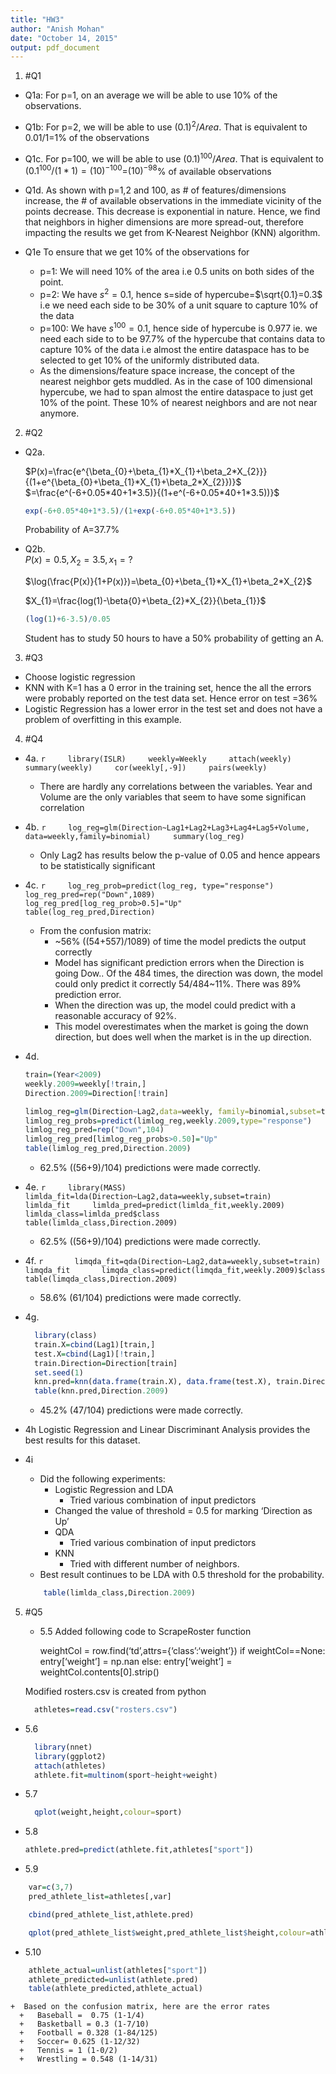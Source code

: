 ```yaml
---
title: "HW3"
author: "Anish Mohan"
date: "October 14, 2015"
output: pdf_document
---
```


1. #Q1
  + Q1a:
    For p=1, on an average we will be able to use 10% of the observations.
  
  + Q1b:
    For p=2, we will be able to use $(0.1)^{2}/Area$. That is equivalent to 0.01/1=1% of the observations

  
  + Q1c.
      For p=100, we will be able to use $(0.1)^{100}/Area$. That is equivalent to $(0.1^{100}/(1*1)=(10)^{-100}$=$(10)^{-98}$% of available observations
  
  + Q1d.
    As shown with p=1,2 and 100, as # of features/dimensions increase, the # of available observations in the immediate vicinity of the points decrease. This decrease is exponential in nature. Hence, we find that neighbors in higher dimensions are more spread-out, therefore impacting the results we get from K-Nearest Neighbor (KNN) algorithm.
    
  + Q1e
    To ensure that we get 10% of the observations for
    + p=1: We will need 10% of the area i.e 0.5 units on both sides of the point.
    + p=2: We have $s^{2}=0.1$, hence s=side of hypercube=$\sqrt{0.1}=0.3$ i.e we need each side to be 30% of a unit square to capture 10% of the data
    + p=100: We have $s^{100}=0.1$, hence side of hypercube is 0.977 ie. we need each side to to be 97.7% of the hypercube that contains data to capture 10% of the data i.e almost the entire dataspace has to be selected to get 10% of the uniformly distributed data.
    + As the dimensions/feature space increase, the concept of the nearest neighbor gets muddled. As in the case of 100 dimensional hypercube, we had to span almost the entire dataspace to just get 10% of the point. These 10% of nearest neighbors and are not near anymore.
    

2. #Q2
  + Q2a.
    
    $P(x)=\frac{e^{\beta_{0}+\beta_{1}*X_{1}+\beta_2*X_{2}}}{(1+e^{\beta_{0}+\beta_{1}*X_{1}+\beta_2*X_{2}})}$
         $=\frac{e^(-6+0.05*40+1*3.5)}{(1+e^(-6+0.05*40+1*3.5))}$
       
    ```r
    exp(-6+0.05*40+1*3.5)/(1+exp(-6+0.05*40+1*3.5))
    ```

      Probability of A=37.7%
      
      
      
  + Q2b.  
    $P(x)=0.5,X_{2}=3.5,x_{1}=?$
    
    $\log(\frac{P(x)}{1+P(x)})=\beta_{0}+\beta_{1}*X_{1}+\beta_2*X_{2}$
    
    $X_{1}=\frac{log(1)-\beta{0}+\beta_{2}*X_{2}}{\beta_{1}}$
    
    ```r
    (log(1)+6-3.5)/0.05
    ```
   
      Student has to study 50 hours to have a 50% probability of getting an A.
 

3. #Q3
  + Choose logistic regression
  + KNN with K=1 has a 0 error in the training set, hence the all the errors were probably reported on the test data set. Hence error on test =36%
  + Logistic Regression has a lower error in the test set and does not have a problem of overfitting in this example.
  

4. #Q4
  + 4a.
    ```r
    library(ISLR)
    weekly=Weekly
    attach(weekly)
    summary(weekly)
    cor(weekly[,-9])
    pairs(weekly)
    ```
      
      + There are hardly any correlations between the variables. Year and Volume are the only variables that seem to have some significan correlation

  + 4b.
    ```r
    log_reg=glm(Direction~Lag1+Lag2+Lag3+Lag4+Lag5+Volume, data=weekly,family=binomial)
    summary(log_reg)
    ```
    
    + Only Lag2 has results below the p-value of 0.05 and hence appears to be statistically significant

  + 4c. 
    ```r
    log_reg_prob=predict(log_reg, type="response")
    log_reg_pred=rep("Down",1089)
    log_reg_pred[log_reg_prob>0.5]="Up"
    table(log_reg_pred,Direction)
    ```
  
    + From the confusion matrix:
      + ~56% ((54+557)/1089) of time the model predicts the output correctly 
      +  Model has significant prediction errors when the Direction is going Dow.. Of the 484 times, the direction was down, the model could only predict it correctly 54/484~11%. There was 89% prediction error.
      + When the direction was up, the model could predict with a reasonable accuracy of 92%.
      + This model overestimates when the market is going the down direction, but does well when the market is in the up direction.
      
  + 4d.
    ```r
    train=(Year<2009)
    weekly.2009=weekly[!train,]
    Direction.2009=Direction[!train]
    
    limlog_reg=glm(Direction~Lag2,data=weekly, family=binomial,subset=train)
    limlog_reg_probs=predict(limlog_reg,weekly.2009,type="response")
    limlog_reg_pred=rep("Down",104)
    limlog_reg_pred[limlog_reg_probs>0.50]="Up"
    table(limlog_reg_pred,Direction.2009)
    ```
 
    + 62.5% ((56+9)/104) predictions were made correctly.
  
  + 4e.
    ```r
    library(MASS)
    limlda_fit=lda(Direction~Lag2,data=weekly,subset=train)
    limlda_fit
    limlda_pred=predict(limlda_fit,weekly.2009)
    limlda_class=limlda_pred$class
    table(limlda_class,Direction.2009)
    ```
  
    + 62.5% ((56+9)/104) predictions were made correctly.
    
  + 4f. 
    ```r
      limqda_fit=qda(Direction~Lag2,data=weekly,subset=train)
      limqda_fit
      limqda_class=predict(limqda_fit,weekly.2009)$class
      table(limqda_class,Direction.2009)
    ```
    
    + 58.6% (61/104) predictions were made correctly.

  + 4g.

    ```r
      library(class)
      train.X=cbind(Lag1)[train,]
      test.X=cbind(Lag1)[!train,]
      train.Direction=Direction[train]
      set.seed(1)
      knn.pred=knn(data.frame(train.X), data.frame(test.X), train.Direction, k=1)
      table(knn.pred,Direction.2009)
    ```
    
     + 45.2% (47/104) predictions were made correctly.


  + 4h
    Logistic Regression and Linear Discriminant Analysis provides the best results for this dataset.


  + 4i
    + Did the following experiments:
        + Logistic Regression and LDA
          + Tried various combination of input predictors
        + Changed the value of threshold = 0.5 for marking 'Direction as Up'
      + QDA
          + Tried various combination of input predictors
      + KNN
         + Tried with different number of neighbors.
     + Best result continues to be LDA with 0.5 threshold for the probability.
    ```r
        table(limlda_class,Direction.2009)
    ```

5. #Q5
    + 5.5
    Added following code to ScrapeRoster function
    
        weightCol = row.find('td',attrs={'class':'weight'})
        if weightCol==None:
            entry['weight'] = np.nan
        else:
            entry['weight'] = weightCol.contents[0].strip()
    
    
    Modified rosters.csv is created from python
    
    ```r
      athletes=read.csv("rosters.csv")
    ```
    
  + 5.6
  
    ```r
      library(nnet)
      library(ggplot2)
      attach(athletes)
      athlete.fit=multinom(sport~height+weight)
    ```
        
  + 5.7

    ```r
      qplot(weight,height,colour=sport)
    ```
    
  + 5.8

    ```r
    athlete.pred=predict(athlete.fit,athletes["sport"])
    ```
   

  
  + 5.9
```r
    var=c(3,7)
    pred_athlete_list=athletes[,var]
```
```r
    cbind(pred_athlete_list,athlete.pred)
```
```r
    qplot(pred_athlete_list$weight,pred_athlete_list$height,colour=athlete.pred)
```
  
  + 5.10
  
```r
    athlete_actual=unlist(athletes["sport"])  
    athlete_predicted=unlist(athlete.pred)
    table(athlete_predicted,athlete_actual)
```

    +  Based on the confusion matrix, here are the error rates
      +   Baseball =  0.75 (1-1/4)
      +   Basketball = 0.3 (1-7/10)
      +   Football = 0.328 (1-84/125)
      +   Soccer= 0.625 (1-12/32)
      +   Tennis = 1 (1-0/2)
      +   Wrestling = 0.548 (1-14/31)